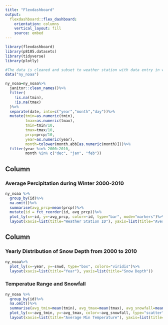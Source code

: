```yaml
---
title: "Flexdashboard"
output: 
  flexdashboard::flex_dashboard:
    orientation: columns
    vertical_layout: fill
    source: embed
---
```


```r
library(flexdashboard)
library(p8105.datasets)
library(tidyverse)
library(plotly)
```



```r
#The data is cleaned and subset to weather station with data entry in winter (Dec-Feb) from 2000 to 2010 
data("ny_noaa")

ny_noaa=ny_noaa%>%
  janitor::clean_names()%>%
  filter(
    !is.na(tmin),
    !is.na(tmax)
  )%>%
  separate(date, into=c("year","month","day"))%>%
  mutate(tmin=as.numeric(tmin), 
         tmax=as.numeric(tmax),
         tmin=tmin/10, 
         tmax=tmax/10,
         prcp=prcp/10,
         year=as.numeric(year),
         month=tolower(month.abb[as.numeric(month)]))%>%
  filter(year %in% 2000:2010,
         month %in% c("dec", "jan", "feb"))
```


Column {data-width=650}
-----------------------------------------------------------------------
### Average Percipitation during Winter 2000-2010

```r
ny_noaa %>% 
  group_by(id)%>%
  na.omit()%>%
  summarise(avg_prcp=mean(prcp))%>%
  mutate(id = fct_reorder(id, avg_prcp))%>%
  plot_ly(x=~id, y=~avg_prcp, color=~id, type="bar", mode="markers")%>%
  layout(xaxis=list(title="Weather Station ID"), yaxis=list(title="Average Percipitation"))
```

Column {data-width=350}
-----------------------------------------------------------------------
### Yearly Distribution of Snow Depth from 2000 to 2010

```r
ny_noaa%>%
  plot_ly(x=~year, y=~snwd, type="box", colors="viridis")%>%
  layout(xaxis=list(title="Year"), yaxis=list(title="Snow Depth"))
```


### Temperatue Range and Snowfall

```r
ny_noaa %>% 
  group_by(id)%>%
  na.omit()%>%
  summarise(avg_tmin=mean(tmin), avg_tmax=mean(tmax), avg_snowfall=mean(snow))%>%
  plot_ly(x=~avg_tmin, y=~avg_tmax, color=~avg_snowfall, type="scatter", mode="markers")%>%
  layout(xaxis=list(title="Average Min Temperature"), yaxis=list(title="Average Max Temperature"))
```

